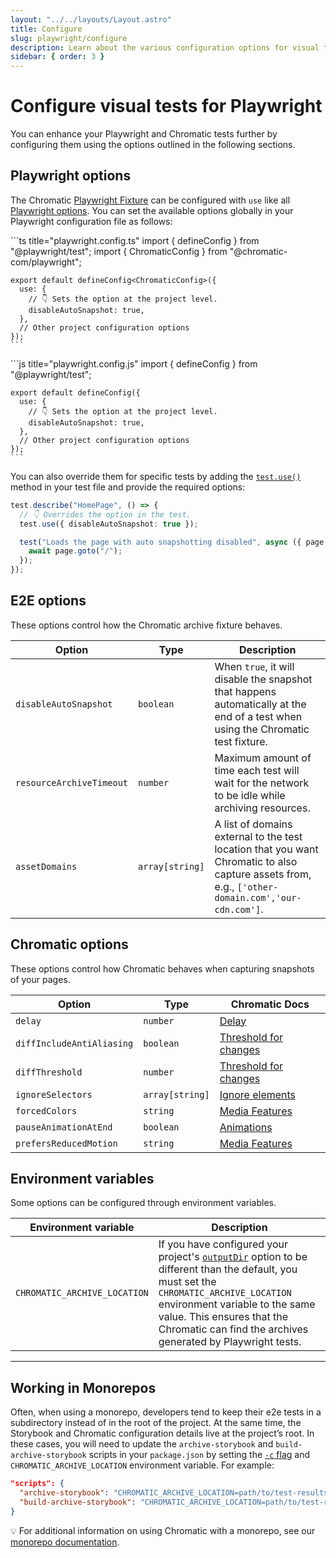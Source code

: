 ```yaml
---
layout: "../../layouts/Layout.astro"
title: Configure
slug: playwright/configure
description: Learn about the various configuration options for visual tests for Playwright
sidebar: { order: 3 }
---
```



# Configure visual tests for Playwright

You can enhance your Playwright and Chromatic tests further by configuring them using the options outlined in the following sections.

## Playwright options

The Chromatic [Playwright Fixture](https://playwright.dev/docs/test-fixtures) can be configured with `use` like all [Playwright options](https://playwright.dev/docs/test-use-options). You can set the available options globally in your Playwright configuration file as follows:

<Tabs>
  <TabItem label="TypeScript">
    ```ts title="playwright.config.ts"
    import { defineConfig } from "@playwright/test";
    import { ChromaticConfig } from "@chromatic-com/playwright";

    export default defineConfig<ChromaticConfig>({
      use: {
        // 👇 Sets the option at the project level.
        disableAutoSnapshot: true,
      },
      // Other project configuration options
    });
    ```

  </TabItem>
    <TabItem label="JavaScript">
    ```js title="playwright.config.js"
    import { defineConfig } from "@playwright/test";

    export default defineConfig({
      use: {
        // 👇 Sets the option at the project level.
        disableAutoSnapshot: true,
      },
      // Other project configuration options
    });
    ```

  </TabItem>
</Tabs>

You can also override them for specific tests by adding the [`test.use()`](https://playwright.dev/docs/api/class-test#test-use) method in your test file and provide the required options:

```ts title="HomePage.spec.js|ts"
test.describe("HomePage", () => {
  // 👇 Overrides the option in the test.
  test.use({ disableAutoSnapshot: true });

  test("Loads the page with auto snapshotting disabled", async ({ page }) => {
    await page.goto("/");
  });
});
```

## E2E options

These options control how the Chromatic archive fixture behaves.

| Option                   | Type            | Description                                                                                                                                                                          |
| ------------------------ | --------------- | ------------------------------------------------------------------------------------------------------------------------------------------------------------------------------------ |
| `disableAutoSnapshot`    | `boolean`       | When `true`, it will disable the snapshot that happens automatically at the end of a test when using the Chromatic test fixture.                                                     |
| `resourceArchiveTimeout` | `number`        | Maximum amount of time each test will wait for the network to be idle while archiving resources.                                                                                     |
| `assetDomains`           | `array[string]` | A list of domains external to the test location that you want Chromatic to also capture assets from, e.g., <code style="display: inline;">['other-domain.com','our-cdn.com']</code>. |

## Chromatic options

These options control how Chromatic behaves when capturing snapshots of your pages.

| Option                    | Type            | Chromatic Docs                                                                      |
| ------------------------- | --------------- | ----------------------------------------------------------------------------------- |
| `delay`                   | `number`        | [Delay](/docs/delay/)                                                               |
| `diffIncludeAntiAliasing` | `boolean`       | [Threshold for changes](/docs/threshold#anti-aliasing)                              |
| `diffThreshold`           | `number`        | [Threshold for changes](/docs/threshold#setting-the-threshold)                      |
| `ignoreSelectors`         | `array[string]` | [Ignore elements](/docs/ignoring-elements#ignoring-elements-via-test-configuration) |
| `forcedColors`            | `string`        | [Media Features](/docs/media-features#test-high-contrast-color-schemes)             |
| `pauseAnimationAtEnd`     | `boolean`       | [Animations](/docs/animations#css-animations)                                       |
| `prefersReducedMotion`    | `string`        | [Media Features](/docs/media-features#verify-reduced-motion-animations)             |

## Environment variables

Some options can be configured through environment variables.

| Environment variable         | Description                                                                                                                                                                                                                                                                                                                                        |
| ---------------------------- | -------------------------------------------------------------------------------------------------------------------------------------------------------------------------------------------------------------------------------------------------------------------------------------------------------------------------------------------------- |
| `CHROMATIC_ARCHIVE_LOCATION` | If you have configured your project's [`outputDir`](https://playwright.dev/docs/api/class-testproject#test-project-output-dir) option to be different than the default, you must set the `CHROMATIC_ARCHIVE_LOCATION` environment variable to the same value. This ensures that the Chromatic can find the archives generated by Playwright tests. |

---

## Working in Monorepos

Often, when using a monorepo, developers tend to keep their e2e tests in a subdirectory instead of in the root of the project. At the same time, the Storybook and Chromatic configuration details live at the project’s root. In these cases, you will need to update the `archive-storybook` and `build-archive-storybook` scripts in your `package.json` by setting the [`-c` flag](https://storybook.js.org/docs/api/cli-options#build) and `CHROMATIC_ARCHIVE_LOCATION` environment variable. For example:

```json title="package.json"
"scripts": {
  "archive-storybook": "CHROMATIC_ARCHIVE_LOCATION=path/to/test-results archive-storybook -c path/to/node_modules/@chromaui/archive-storybook/config",
  "build-archive-storybook": "CHROMATIC_ARCHIVE_LOCATION=path/to/test-results build-archive-storybook -c path/to/node_modules/@chromaui/archive-storybook/config"
}
```

<div class="aside">

💡 For additional information on using Chromatic with a monorepo, see our [monorepo documentation](/docs/monorepos).

</div>
